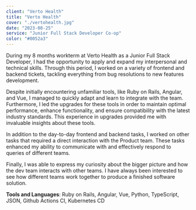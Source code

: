 ```yaml
---
client: "Verto Health"
title: "Verto Health"
cover: "./vertohealth.jpg"
date: "2023-08-25"
service: "Junior Full Stack Developer Co-op"
color: "#0052a3"
---
```


During my 8 months workterm at Verto Health as a Junior Full Stack Developer, I had the opportunity to apply and expand my interpersonal and technical skills.
Through this period, I worked on a variety of frontend and backend tickets, tackling everything from bug resolutions to new features development.

Despite initially encountering unfamiliar tools, like Ruby on Rails, Angular, and Vue, I managed to quickly adapt and learn to integrate with the team.
Furthermore, I led the upgrades for these tools in order to maintain optimal performance, enhance functionality, and ensure compatibility with the latest industry standards.
This experience in upgrades provided me with invaluable insights about these tools.

In addition to the day-to-day frontend and backend tasks, I worked on other tasks that required a direct interaction with the Product team.
These tasks enhanced my ability to communicate with and effectively respond to queries of different teams.

Finally, I was able to express my curiosity about the bigger picture and how the dev team interacts with other teams.
I have always been interested to see how different teams work together to produce a finished software solution.

**Tools and Languages**: Ruby on Rails, Angular, Vue, Python, TypeScript, JSON, Github Actions CI, Kubernetes CD
